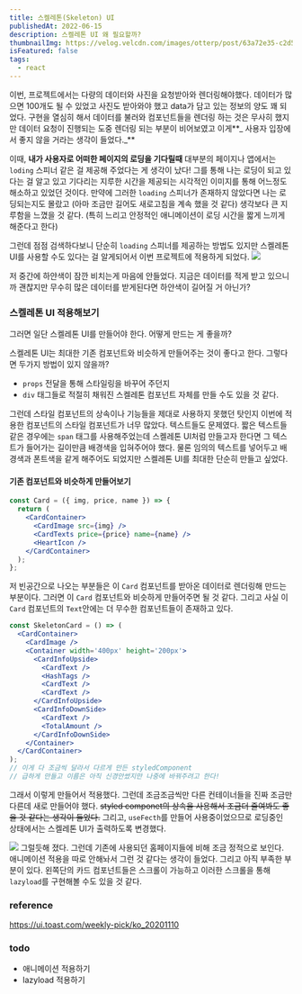 ```yaml
---
title: 스켈레톤(Skeleton) UI
publishedAt: 2022-06-15
description: 스켈레톤 UI 왜 필요할까?
thumbnailImg: https://velog.velcdn.com/images/otterp/post/63a72e35-c2d5-40a0-b514-3acd913a782d/image.gif
isFeatured: false
tags:
  - react
---
```


이번, 프로젝트에서는 다량의 데이터와 사진을 요청받아와 렌더링해야했다. 데이터가 많으면 100개도 될 수 있었고 사진도 받아와야 했고 data가 담고 있는 정보의 양도 꽤 되었다. 구현을 열심히 해서 데이터를 불러와 컴포넌트들을 렌더링 하는 것은 무사히 했지만 데이터 요청이 진행되는 도중 렌더링 되는 부분이 비어보였고 이게**_ 사용자 입장에서 좋지 않을 거라는 생각이 들었다._**

이때, **내가 사용자로 어떠한 페이지의 로딩을 기다릴때** 대부분의 페이지나 앱에서는 `loding` 스피너 같은 걸 제공해 주었다는 게 생각이 났다! 그를 통해 나는 로딩이 되고 있다는 걸 알고 있고 기다리는 지루한 시간을 제공되는 시각적인 이미지를 통해 어느정도 해소하고 있었던 것이다. 만약에 그러한 `loading` 스피너가 존재하지 않았다면 나는 로딩되는지도 몰랐고 (아마 조금만 길어도 새로고침을 계속 했을 것 같다) 생각보다 큰 지루함을 느꼈을 것 같다. (특히 느리고 안정적인 애니메이션이 로딩 시간을 짧게 느끼게 해준다고 한다)

그런데 점점 검색하다보니 단순히 `loading` 스피너를 제공하는 방법도 있지만 스켈레톤 UI를 사용할 수도 있다는 걸 알게되어서 이번 프로젝트에 적용하게 되었다.
![](https://velog.velcdn.com/images/otterp/post/63a72e35-c2d5-40a0-b514-3acd913a782d/image.gif)

저 중간에 하얀색이 잠깐 비치는게 마음에 안들었다. 지금은 데이터를 적게 받고 있으니까 괜찮지만 무수히 많은 데이터를 받게된다면 하얀색이 길어질 거 아닌가?

### 스켈레톤 UI 적용해보기

그러면 일단 스켈레톤 UI를 만들어야 한다. 어떻게 만드는 게 좋을까?

스켈레톤 UI는 최대한 기존 컴포넌트와 비슷하게 만들어주는 것이 좋다고 한다. 그렇다면 두가지 방법이 있지 않을까?

- `props` 전달을 통해 스타일링을 바꾸어 주던지
- `div` 태그들로 적절히 채워진 스켈레톤 컴포넌트 자체를 만들 수도 있을 것 같다.

그런데 스타일 컴포넌트의 상속이나 기능들을 제대로 사용하지 못했던 탓인지 이번에 적용한 컴포넌트의 스타일 컴포넌트가 너무 많았다. 텍스트들도 문제였다. 짧은 텍스트들 같은 경우에는 `span` 태그를 사용해주었는데 스켈레톤 UI처럼 만들고자 한다면 그 텍스트가 들어가는 길이만큼 배경색을 입혀주어야 했다. 물론 임의의 텍스트를 넣어두고 배경색과 폰트색을 같게 해주어도 되었지만 스켈레톤 UI를 최대한 단순히 만들고 싶었다.

#### 기존 컴포넌트와 비슷하게 만들어보기

```jsx
const Card = ({ img, price, name }) => {
  return (
    <CardContainer>
      <CardImage src={img} />
      <CardTexts price={price} name={name} />
      <HeartIcon />
    </CardContainer>
  );
};
```

저 빈공간으로 나오는 부분들은 이 `Card` 컴포넌트를 받아온 데이터로 렌더링해 만드는 부분이다. 그러면 이 `Card` 컴포넌트와 비슷하게 만들어주면 될 것 같다.
그리고 사실 이 `Card` 컴포넌트의 `Text`안에는 더 무수한 컴포넌트들이 존재하고 있다.

```jsx
const SkeletonCard = () => (
  <CardContainer>
    <CardImage />
    <Container width='400px' height='200px'>
      <CardInfoUpside>
        <CardText />
        <HashTags />
        <CardText />
        <CardText />
      </CardInfoUpside>
      <CardInfoDownSide>
        <CardText />
        <TotalAmount />
      </CardInfoDownSide>
    </Container>
  </CardContainer>
);
// 이게 다 조금씩 달라서 다르게 만든 styledComponent
// 급하게 만들고 이름은 아직 신경안썼지만 나중에 바꿔주려고 한다!
```

그래서 이렇게 만들어서 적용했다. 그런데 조금조금씩만 다른 컨테이너들을 진짜 조금만 다른데 새로 만들어야 했다. ~~styled componet의 상속을 사용해서 조금더 줄여봐도 좋을 것 같다는 생각이 들었다.~~
그리고, `useFecth`를 만들어 사용중이었으므로 로딩중인 상태에서는 스켈레톤 UI가 출력하도록 변경했다.

![](https://velog.velcdn.com/images/otterp/post/921d24d4-f011-40b1-9694-976c52a15298/image.gif)
그럴듯해 졌다. 그런데 기존에 사용되던 홈페이지들에 비해 조금 정적으로 보인다. 애니메이션 적용을 따로 안해놔서 그런 것 같다는 생각이 들었다. 그리고 아직 부족한 부분이 있다. 왼쪽단의 카드 컴포넌트들은 스크롤이 가능하고 이러한 스크롤을 통해 `lazyload`를 구현해볼 수도 있을 것 같다.

### reference

https://ui.toast.com/weekly-pick/ko_20201110

### todo

- 애니메이션 적용하기
- lazyload 적용하기
